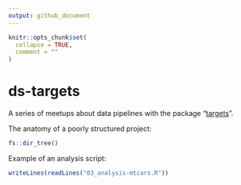 ```yaml
---
output: github_document
---
```


<!-- README.md is generated from README.Rmd. Please edit that file -->

```r
knitr::opts_chunk$set(
  collapse = TRUE,
  comment = ""
)
```

# ds-targets

A series of meetups about data pipelines with the package
"[targets](https://docs.ropensci.org/targets/)".

The anatomy of a poorly structured project:

```r
fs::dir_tree()
```

Example of an analysis script:

```r
writeLines(readLines("03_analysis-mtcars.R"))
```
